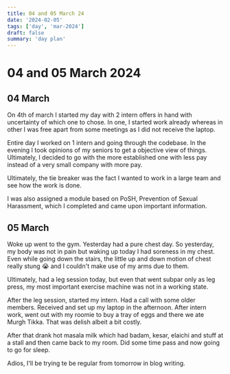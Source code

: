```yaml
---
title: 04 and 05 March 24
date: '2024-02-05'
tags: ['day', 'mar-2024']
draft: false
summary: 'day plan'
---
```


# 04 and 05 March 2024

## 04 March

On 4th of march I started my day with 2 intern offers in hand with uncertainty of which one to chose.
In one, I started work already whereas in other I was free apart from some meetings as I did not receive the laptop.

Entire day I worked on 1 intern and going through the codebase.
In the evening I took opinions of my seniors to get a objective view of things. Ultimately, I decided to go with the more established one with less pay
instead of a very small company with more pay.

Ultimately, the tie breaker was the fact I wanted to work in a large team and see how the work is done.

I was also assigned a module based on PoSH, Prevention of Sexual Harassment, which I completed and came upon important information.

## 05 March

Woke up went to the gym. Yesterday had a pure chest day. So yesterday, my body was not in pain but waking up today I had soreness in my chest.
Even while going down the stairs, the little up and down motion of chest really stung 😭 and I couldn't make use of my arms due to them.

Ultimately, had a leg session today, but even that went subpar only as leg press, my most important exercise machine was not in a working state.

After the leg session, started my intern. Had a call with some older members. Received and set up my laptop in the afternoon.
After intern work, went out with my roomie to buy a tray of eggs and there we ate Murgh Tikka. That was delish albeit a bit costly.

After that drank hot masala milk which had badam, kesar, elaichi and stuff at a stall and then came back to my room.
Did some time pass and now going to go for sleep.

Adios, I'll be trying te be regular from tomorrow in blog writing.